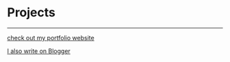 # Projects 


***


 [check out  my portfolio website](https://flyingsonu122.github.io/)

 [I also write on Blogger](https://singlebucks.blogspot.com/)



